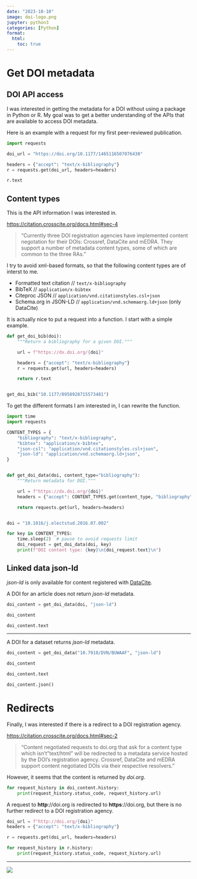 ```yaml
---
date: "2023-10-10"
image: doi-logo.png
jupyter: python3
categories: [Python]
format:
  html:
    toc: true
---
```


# Get DOI metadata

## DOI API access

I was interested in getting the metadata for a DOI without using a package in Python or R. My goal was to get a better understanding of the APIs that are available to access DOI metadata.

Here is an example with a request for my first peer-reviewed publication.

```python
import requests

doi_url = "https://doi.org/10.1177/1465116507076430"

headers = {"accept": "text/x-bibliography"}
r = requests.get(doi_url, headers=headers)

r.text


```

## Content types

This is the API information I was interested in.

<https://citation.crosscite.org/docs.html#sec-4>

> "Currently three DOI registration agencies have implemented content negotation for their DOIs: Crossref, DataCite and mEDRA. They support a number of metadata content types, some of which are common to the three RAs."

I try to avoid xml-based formats, so that the following content types are of interst to me.

- Formatted text citation // `text/x-bibliography`
- BibTeX // `application/x-bibtex`
- Citeproc JSON // `application/vnd.citationstyles.csl+json`
- Schema.org in JSON-LD // `application/vnd.schemaorg.ld+json` (only DataCite)

It is actually nice to put a request into a function. I start with a simple example.

```python
def get_doi_bib(doi):
    """Return a bibliography for a given DOI."""

    url = f"https://dx.doi.org/{doi}"

    headers = {"accept": "text/x-bibliography"}
    r = requests.get(url, headers=headers)

    return r.text


get_doi_bib("10.1177/0958928715573481")
```

To get the different formats I am interested in, I can rewrite the function.

```python
import time
import requests

CONTENT_TYPES = {
    "bibliography": "text/x-bibliography",
    "bibtex": "application/x-bibtex",
    "json-csl": "application/vnd.citationstyles.csl+json",
    "json-ld": "application/vnd.schemaorg.ld+json",
}


def get_doi_data(doi, content_type="bibliography"):
    """Return metadata for DOI."""

    url = f"https://dx.doi.org/{doi}"
    headers = {"accept": CONTENT_TYPES.get(content_type, "bibliography")}

    return requests.get(url, headers=headers)


doi = "10.1016/j.electstud.2016.07.002"

for key in CONTENT_TYPES:
    time.sleep(2)  # pause to avoid requests limit
    doi_request = get_doi_data(doi, key)
    print(f"DOI content type: {key}\n{doi_request.text}\n")
```

## Linked data json-ld

_json-ld_ is only available for content registered with [DataCite](https://datacite.org/).

A DOI for an article does not return _json-ld_ metadata.

```python
doi_content = get_doi_data(doi, "json-ld")

doi_content
```

```python

doi_content.text
```

---

A DOI for a dataset returns _json-ld_ metadata.

```python
doi_content = get_doi_data("10.7910/DVN/BUWAAF", "json-ld")

doi_content
```

```python
doi_content.text
```

```python
doi_content.json()
```

# Redirects

Finally, I was interested if there is a redirect to a DOI registration agency.

<https://citation.crosscite.org/docs.html#sec-2>

> "Content negotiated requests to doi.org that ask for a content type which isn't "text/html" will be redirected to a metadata service hosted by the DOI's registration agency. Crossref, DataCite and mEDRA support content negotiated DOIs via their respective resolvers."

However, it seems that the content is returned by _doi.org_.

```python
for request_history in doi_content.history:
    print(request_history.status_code, request_history.url)
```

A request to __http__://doi.org is redirected to __https__://doi.org, but there is no further redirect to a DOI registration agency.

```python
doi_url = f"http://doi.org/{doi}"
headers = {"accept": "text/x-bibliography"}

r = requests.get(doi_url, headers=headers)

for request_history in r.history:
    print(request_history.status_code, request_history.url)
```

---

![](doi-logo.png)
